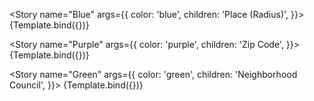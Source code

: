 
<Meta title="Components/Tags" component={Tag} />


<Story
    name="Blue"
    args={{
        color: 'blue',
        children: 'Place (Radius)',
    }}>
    {Template.bind({})}
</Story>

<Story
    name="Purple"
    args={{
        color: 'purple',
        children: 'Zip Code',
    }}>
    {Template.bind({})}
</Story>

<Story
    name="Green"
    args={{
        color: 'green',
        children: 'Neighborhood Council',
    }}>
    {Template.bind({})}
</Story>